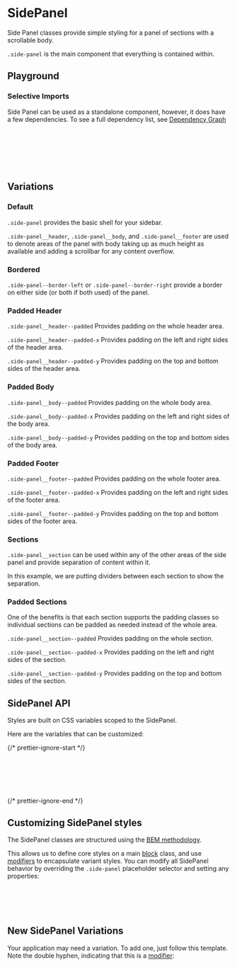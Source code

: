 
<Meta of={SidePanelStories} />

# SidePanel

<div
  dangerouslySetInnerHTML={{
    __html: createSourceCodeLink({ link: 'components/side_panel.scss' }).outerHTML,
  }}
></div>

Side Panel classes provide simple styling for a panel of sections with a scrollable body.

`.side-panel` is the main component that everything is contained within.

<div
  dangerouslySetInnerHTML={{
    __html: createAlert({
      title: 'Note',
      icon: 'info',
      warningLevel: 'info',
      description:
        'The wrapping div with a height in the code snippets is just for demonstration purposes in this documentation. It is not necessary for use in your application.',
      iconDocsClassFix: 'sb-unstyled',
    }).outerHTML,
  }}
></div>

## Playground

<Canvas of={SidePanelStories.Default} />
<Controls of={SidePanelStories.Default} />

### Selective Imports

Side Panel can be used as a standalone component, however, it does have a few dependencies. To see a full dependency list, see [Dependency Graph](?path=/docs/overview-selective-imports--docs#dependencies)

```css
// Depends on
@import '@rolemodel/optics/dist/scss/core/tokens';
@import '@rolemodel/optics/dist/scss/core/base';

// Component
@import '@rolemodel/optics/dist/scss/components/side_panel';
```

## Variations

### Default

`.side-panel` provides the basic shell for your sidebar.

`.side-panel__header`, `.side-panel__body`, and `.side-panel__footer` are used to denote areas of the panel with body taking up as much height as available and adding a scrollbar for any content overflow.

<Canvas of={SidePanelStories.Default} />

### Bordered

`.side-panel--border-left` or `.side-panel--border-right` provide a border on either side (or both if both used) of the panel.

<Canvas of={SidePanelStories.Bordered} />

### Padded Header

`.side-panel__header--padded` Provides padding on the whole header area.

`.side-panel__header--padded-x` Provides padding on the left and right sides of the header area.

`.side-panel__header--padded-y` Provides padding on the top and bottom sides of the header area.

<Canvas of={SidePanelStories.PaddedHeader} />

### Padded Body

`.side-panel__body--padded` Provides padding on the whole body area.

`.side-panel__body--padded-x` Provides padding on the left and right sides of the body area.

`.side-panel__body--padded-y` Provides padding on the top and bottom sides of the body area.

<Canvas of={SidePanelStories.PaddedBody} />

### Padded Footer

`.side-panel__footer--padded` Provides padding on the whole footer area.

`.side-panel__footer--padded-x` Provides padding on the left and right sides of the footer area.

`.side-panel__footer--padded-y` Provides padding on the top and bottom sides of the footer area.

<Canvas of={SidePanelStories.PaddedFooter} />

### Sections

`.side-panel__section` can be used within any of the other areas of the side panel and provide separation of content within it.

In this example, we are putting dividers between each section to show the separation.

<Canvas of={SidePanelStories.WithSections} />

### Padded Sections

One of the benefits is that each section supports the padding classes so individual sections can be padded as needed instead of the whole area.

`.side-panel__section--padded` Provides padding on the whole section.

`.side-panel__section--padded-x` Provides padding on the left and right sides of the section.

`.side-panel__section--padded-y` Provides padding on the top and bottom sides of the section.

<Canvas of={SidePanelStories.PaddedSection} />

## SidePanel API

Styles are built on CSS variables scoped to the SidePanel.

Here are the variables that can be customized:

{/* prettier-ignore-start */}
```css
--_op-side-panel-width
--_op-side-panel-header-padding
--_op-side-panel-body-padding
--_op-side-panel-footer-padding
--_op-side-panel-section-padding
```
{/* prettier-ignore-end */}

## Customizing SidePanel styles

<div
  dangerouslySetInnerHTML={{
    __html: createAlert({
      title: 'Important!',
      description: 'These patterns represent how to customize the style of the SidePanel for your project.',
    }).outerHTML,
  }}
></div>

The SidePanel classes are structured using the [BEM methodology](https://getbem.com/naming).

This allows us to define core styles on a main [block](https://getbem.com/naming/#block) class, and use [modifiers](https://getbem.com/naming/#modifier) to encapsulate variant styles. You can modify all SidePanel behavior by overriding the `.side-panel` placeholder selector and setting any properties:

```css
.side-panel {
  background-color: var(--op-color-primary-plus-six);
  color: var(--op-color-primary-on-plus-six);
}
```

## New SidePanel Variations

<div
  dangerouslySetInnerHTML={{
    __html: createAlert({
      title: 'Important!',
      description: 'These patterns represent how to create new variations of the SidePanel for your project.',
    }).outerHTML,
  }}
></div>

Your application may need a variation. To add one, just follow this template. Note the double hyphen, indicating that this is a [modifier](https://getbem.com/naming/#modifier):

```css
.sidepanel--{name} {
  --_op-side-panel-width: calc(108 * var(--op-size-unit)); // 432px
  --_op-side-panel-header-padding: var(--op-space-large);
  --_op-side-panel-body-padding: var(--op-space-large);
  --_op-side-panel-footer-padding: var(--op-space-large);
  --_op-side-panel-section-padding: var(--op-space-small);
}
```
